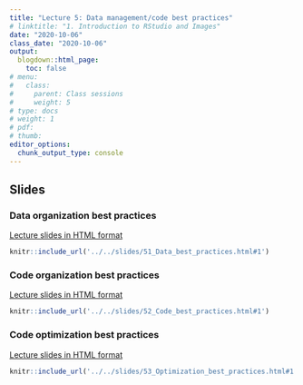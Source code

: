 ```yaml
---
title: "Lecture 5: Data management/code best practices"
# linktitle: "1. Introduction to RStudio and Images"
date: "2020-10-06"
class_date: "2020-10-06"
output:
  blogdown::html_page:
    toc: false
# menu:
#   class:
#     parent: Class sessions
#     weight: 5
# type: docs
# weight: 1 
# pdf: 
# thumb: 
editor_options: 
  chunk_output_type: console
---
```


## Slides

### Data organization best practices

<a href="../../slides/51_Data_best_practices#1" target="_blank">Lecture slides in HTML format</a>

```r
knitr::include_url('../../slides/51_Data_best_practices.html#1')
```

### Code organization best practices

<a href="../../slides/52_Code_best_practices#1" target="_blank">Lecture slides in HTML format</a>

```r
knitr::include_url('../../slides/52_Code_best_practices.html#1')
```

### Code optimization best practices

<a href="../../slides/53_Optimization_best_practices#1" target="_blank">Lecture slides in HTML format</a>

```r
knitr::include_url('../../slides/53_Optimization_best_practices.html#1')
```

